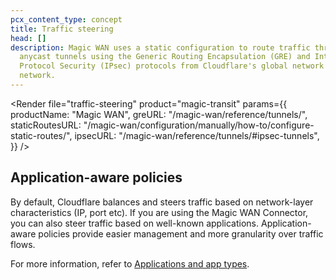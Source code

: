 ```yaml
---
pcx_content_type: concept
title: Traffic steering
head: []
description: Magic WAN uses a static configuration to route traffic through
  anycast tunnels using the Generic Routing Encapsulation (GRE) and Internet
  Protocol Security (IPsec) protocols from Cloudflare's global network to your
  network.
---
```



<Render
	file="traffic-steering"
	product="magic-transit"
	params={{
		productName: "Magic WAN",
		greURL: "/magic-wan/reference/tunnels/",
		staticRoutesURL:
			"/magic-wan/configuration/manually/how-to/configure-static-routes/",
		ipsecURL: "/magic-wan/reference/tunnels/#ipsec-tunnels",
	}}
/>

## Application-aware policies

By default, Cloudflare balances and steers traffic based on network-layer characteristics (IP, port etc). If you are using the Magic WAN Connector, you can also steer traffic based on well-known applications. Application-aware policies provide easier management and more granularity over traffic flows.

For more information, refer to [Applications and app types](/cloudflare-one/policies/gateway/application-app-types/).
